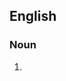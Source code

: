 {{also|counter-offensives}}

==English==

===Noun===
{{head|en|noun plural form}}

# {{plural of|counteroffensive|lang=en}}